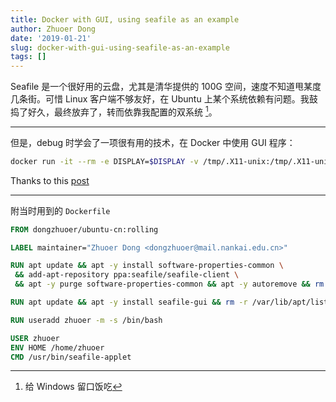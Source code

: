 ```yaml
---
title: Docker with GUI, using seafile as an example
author: Zhuoer Dong
date: '2019-01-21'
slug: docker-with-gui-using-seafile-as-an-example
tags: []
---
```


Seafile 是一个很好用的云盘，尤其是清华提供的 100G 空间，速度不知道甩某度几条街。可惜 Linux 客户端不够友好，在 Ubuntu 上某个系统依赖有问题。我鼓捣了好久，最终放弃了，转而依靠我配置的双系统 ^[给 Windows 留口饭吃]。

-------------------------

但是，debug 时学会了一项很有用的技术，在 Docker 中使用 GUI 程序：

```bash
docker run -it --rm -e DISPLAY=$DISPLAY -v /tmp/.X11-unix:/tmp/.X11-unix dongzhuoer/seafile
```

Thanks to this [post](http://fabiorehm.com/blog/2014/09/11/running-gui-apps-with-docker/)

-------------------------


附当时用到的 `Dockerfile`

```dockerfile
FROM dongzhuoer/ubuntu-cn:rolling

LABEL maintainer="Zhuoer Dong <dongzhuoer@mail.nankai.edu.cn>"

RUN apt update && apt -y install software-properties-common \
 && add-apt-repository ppa:seafile/seafile-client \
 && apt -y purge software-properties-common && apt -y autoremove && rm -r /var/lib/apt/lists/

RUN apt update && apt -y install seafile-gui && rm -r /var/lib/apt/lists/

RUN useradd zhuoer -m -s /bin/bash

USER zhuoer
ENV HOME /home/zhuoer
CMD /usr/bin/seafile-applet
```

